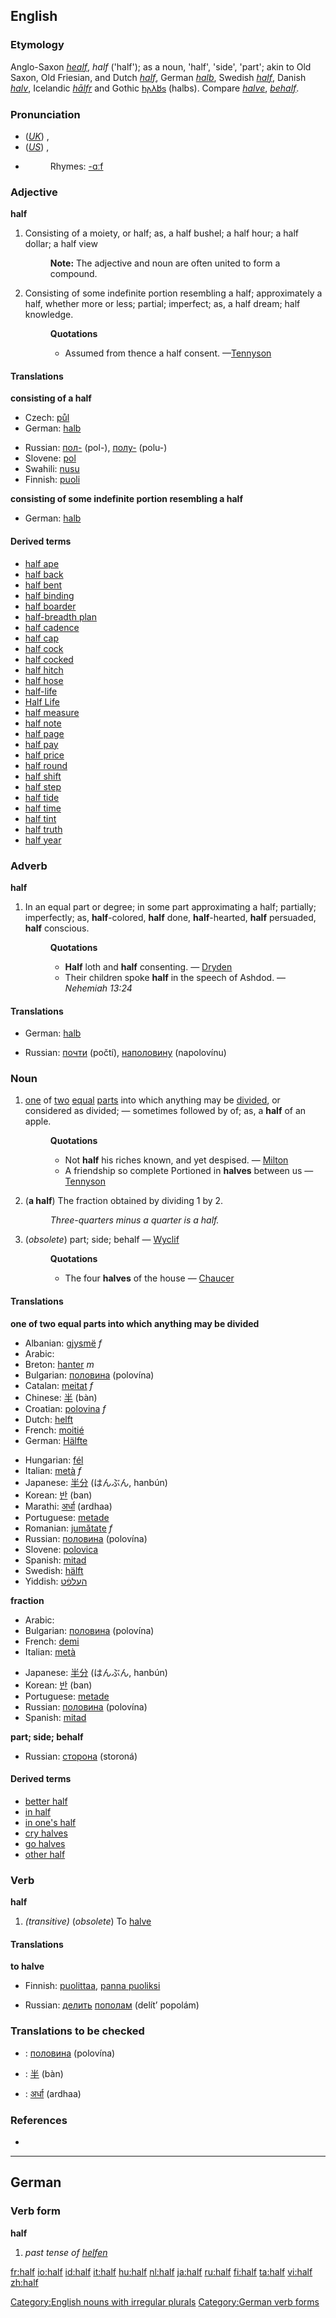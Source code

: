 ==English==

{{rank|mother|often|themselves|268|half|certain|sent|keep}}

===Etymology===
Anglo-Saxon ''[[healf]]'', ''half'' ('half'); as a noun, 'half', 'side', 'part'; akin to Old Saxon, Old Friesian, and Dutch ''[[half#Dutch|half]]'', German ''[[halb]]'', Swedish ''[[half#Swedish|half]]'', Danish ''[[halv]]'', Icelandic ''[[hālfr]]'' and Gothic [[𐌷𐌰𐌻𐌱𐍃]] (halbs). Compare ''[[halve]]'', ''[[behalf]]''.

===Pronunciation===
*(''[[Received Pronunciation|UK]]'') {{IPA|/hɑːf/}}, {{SAMPA|/hA:f/}}
*(''[[General American|US]]'') {{IPA|/hæf/}}, {{SAMPA|/h{f/}}
*{{audio|en-us-half.ogg|Audio (US)}}
*:Rhymes: [[Rhymes:English:-ɑːf|-ɑːf]]

===Adjective===
'''half'''

# Consisting of a moiety, or half; as, a half bushel; a half hour; a half dollar; a half view
#:'''Note:''' The adjective and noun are often united to form a compound.
#Consisting of some indefinite portion resembling a half; approximately a half, whether more or less; partial; imperfect; as, a half dream; half knowledge.
#:'''Quotations'''
#:*Assumed from thence a half consent. —[[Tennyson]]

====Translations====
'''consisting of a half'''
{{top}}
*Czech: [[půl]]
*German: [[halb]]
{{mid}}
*Russian: [[пол-]] (pol-), [[полу-]] (polu-)
*Slovene: [[pol]]
*Swahili: [[nusu]]
*Finnish: [[puoli]]
{{bottom}}

'''consisting of some indefinite portion resembling a half'''
{{top}}
*German: [[halb]]
{{mid}}
{{bottom}}

====Derived terms====
<!--Note: many of these are or may be hyphenated-->
*[[half ape]]<!-- (''zoölogy'') a lemur-->
*[[half back]]<!-- (''football'') See under 2d [[back]]-->
*[[half bent]]<!-- the first notch, for the [[sear point]] to enter, in the tumbler of a gunlock; the halfcock notch-->
*[[half binding]]<!-- a style of bookbinding in which only the back and corners are in leather-->
*[[half boarder]]<!-- one who boards in part; specifically, a scholar at a boarding school who takes dinner only-->
*[[half-breadth plan]]<!-- (''shipbuilding'') a horizontal plan of the half a vessel, divided lengthwise, showing the lines-->
*[[half cadence]]<!-- (''music'') a cadence on the dominant-->
*[[half cap]]<!-- (''obsolete'') a slight salute with the cap. — Shakespeare-->
*[[half cock]]<!-- the position of the cock of a gun when retained by the first notch-->
*[[half cocked]]<!-- or '''halfcocked:''' unprepared, lacking forethought; — as in go off '''half cocked'''-->
*[[half hitch]]<!-- a sailor’s knot in a rope; half of a clove hitch-->
*[[half hose]]<!-- short stockings; socks-->
*[[half-life]]<!-- The time taken for a given radioactive element to decay to half its number.-->
*[[Half Life]]<!-- A computer game-->
*[[half measure]]<!-- an imperfect or weak line of action-->
*[[half note]]<!-- (''music'') a minim, one half of a semibreve-->
*[[half page]]<!-- half of a single page, of a book.-->
*[[half pay]]<!-- half of the wages or salary; reduced pay; as, an officer on '''half pay'''-->
*[[half price]]<!-- half the ordinary price; or a price much reduced-->
*[[half round]]<!--
**(''architecture'') A molding of semicircular section
**(''mechanical'') Having one side flat and the other rounded; — said of a file-->
*[[half shift]]<!-- (''music'') a position of the hand, between the open position and the first shift, in playing on the violin and kindred instruments. See [[shift]]-->
*[[half step]]<!-- (''music'') a semitone; the smallest difference of pitch or interval, used in music-->
*[[half tide]]<!-- the time or state of the tide equally distant from ebb and flood-->
*[[half time]]<!-- half the ordinary time for work or attendance; as, the half-time system-->
*[[half tint]]<!-- (''fine arts'') a middle or intermediate tint, as in drawing or painting. See [[demitint]]-->
*[[half truth]]<!-- a statement only partially true, or which gives only a part of the truth. — [[Mrs. Browning]]-->
*[[half year]]<!-- the space of six months; one term of a school when there are two terms in a year.-->

===Adverb===
'''half'''

# In an equal part or degree; in some part approximating a half; partially; imperfectly; as, '''half'''-colored, '''half''' done, '''half'''-hearted, '''half''' persuaded, '''half''' conscious.
#:'''Quotations'''
#:*'''Half''' loth and '''half''' consenting. — [[Dryden]]
#:*Their children spoke '''half''' in the speech of Ashdod. — ''Nehemiah 13:24''

====Translations====
{{top}}
*German: [[halb]]
{{mid}}
*Russian: [[почти]] (počtí), [[наполовину]] (napolovínu)
{{bottom}}

===Noun===
{{en-noun-irreg|halves}}

# [[one]] of [[two]] [[equal]] [[part]]s into which anything may be [[divide]]d, or considered as divided; — sometimes followed by of; as, a '''half''' of an apple.
#:'''Quotations'''
#:*Not '''half''' his riches known, and yet despised. — [[Milton]]
#:*A friendship so complete Portioned in '''halves''' between us — [[Tennyson]]
# {{arithmetic}} ('''a half''') The fraction obtained by dividing 1 by 2.
#:''Three-quarters minus a quarter is a half.''
# (''obsolete'') part; side; behalf — [[Wyclif]]
#:'''Quotations'''
#:*The four '''halves''' of the house — [[Chaucer]]

====Translations====
'''one of two equal parts into which anything may be divided'''
{{top}}
*Albanian: [[gjysmë]] ''f''
*Arabic: {{ARchar|[[نصف]]}} {{Unicode|(nuʂf)}}
*Breton: [[hanter]] ''m''
*Bulgarian: [[половина]] (polovína) {{f}}
*Catalan: [[meitat]] ''f''
*Chinese: [[半]] (bàn)
*Croatian: [[polovina]] ''f''
*Dutch: [[helft]]
*French: [[moitié]] {{f}}
*German: [[Hälfte]] {{f}}
{{mid}}
*Hungarian: [[fél]]
*Italian: [[metà]] ''f''
*Japanese: [[半分]] (はんぶん, hanbún)
*Korean: [[반]] (ban)
*Marathi: [[अर्धा]] (ardhaa)
*Portuguese: [[metade]] {{f}}
*Romanian: [[jumătate]] ''f''
*Russian: [[половина]] (polovína) {{f}}
*Slovene: [[polovica]] {{f}}
*Spanish: [[mitad]] {{f}}
*Swedish: [[hälft]]
*Yiddish: [[העלפֿט]] {{f}}
{{bottom}}

'''fraction'''
{{top}}
*Arabic: {{ARchar|[[نصف]]}} {{Unicode|(nuʂf)}}
*Bulgarian: [[половина]] (polovína) {{f}}
*French: [[demi]] {{m}}
*Italian: [[metà]] {{f}}
{{mid}}
*Japanese: [[半分]] (はんぶん, hanbún)
*Korean: [[반]] (ban)
*Portuguese: [[metade]] {{f}}
*Russian: [[половина]] (polovína) {{f}}
*Spanish: [[mitad]] {{f}}
{{bottom}}

'''part; side; behalf'''
{{top}}
{{mid}}
*Russian: [[сторона]] (storoná) {{f}}
{{bottom}}

====Derived terms====
*[[better half]]
*[[in half]]<!-- (''colloquial'') an expression sometimes used improperly instead of in or into halves; as, to cut in half. — [[Dickens]]-->
*[[in one's half]]<!-- [[on one's half]]: (''obsolete'') in one's behalf; on one's part-->
*[[cry halves]]<!-- to claim an equal share with another-->
*[[go halves]]<!-- to share equally between two.-->
*[[other half]]

===Verb===
'''half'''

# ''(transitive)'' (''obsolete'') To [[halve]]<!--. — [[Sir H. Wotton]]-->

====Translations====
'''to halve'''
{{top}}
*Finnish: [[puolittaa]], [[panna puoliksi]]
{{mid}}
*Russian: [[делить]] [[пополам]] (delít’ popolám)
{{bottom}}

===Translations to be checked===
<!--Remove this section once all of the translations below have been moved into the tables above.-->
{{checktrans}}

*{{ttbc|Bulgarian}}: [[половина]] (polovína) {{f}}
*{{ttbc|Chinese}}: [[半]] (bàn)
*{{ttbc|Marathi}}: [[अर्धा]] (ardhaa)

===References===
*{{R:1913}}

----

==German==
===Verb form===
'''half'''

# ''past tense of [[helfen]]''

[[Category:English nouns with irregular plurals]]
[[Category:German verb forms]]

[[fr:half]]
[[io:half]]
[[id:half]]
[[it:half]]
[[hu:half]]
[[nl:half]]
[[ja:half]]
[[ru:half]]
[[fi:half]]
[[ta:half]]
[[vi:half]]
[[zh:half]]